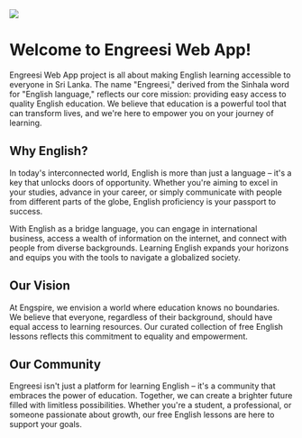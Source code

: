 
<div className="w-full flex justify-start p-4">
  <div>
    <Image src="/images/reader.gif" width={400} height={400} />
  </div>
</div>

<h1 className="text-3xl">Welcome to <span className="font-bold">Engreesi</span> <span className="font-light">Web App</span>!</h1>

Engreesi Web App project is all about making English learning accessible to everyone in Sri Lanka. The name "Engreesi," derived from the Sinhala word for "English language," reflects our core mission: providing easy access to quality English education. We believe that education is a powerful tool that can transform lives, and we're here to empower you on your journey of learning.

## Why English?

In today's interconnected world, English is more than just a language – it's a key that unlocks doors of opportunity. Whether you're aiming to excel in your studies, advance in your career, or simply communicate with people from different parts of the globe, English proficiency is your passport to success.

With English as a bridge language, you can engage in international business, access a wealth of information on the internet, and connect with people from diverse backgrounds. Learning English expands your horizons and equips you with the tools to navigate a globalized society.

## Our Vision

At Engspire, we envision a world where education knows no boundaries. We believe that everyone, regardless of their background, should have equal access to learning resources. Our curated collection of free English lessons reflects this commitment to equality and empowerment.

## Our Community

Engreesi isn't just a platform for learning English – it's a community that embraces the power of education. Together, we can create a brighter future filled with limitless possibilities. Whether you're a student, a professional, or someone passionate about growth, our free English lessons are here to support your goals.
